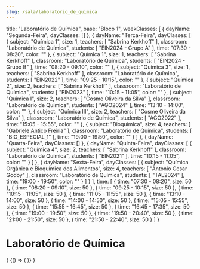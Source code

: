 ```yaml
---
slug: /sala/laboratorio_de_quimica
---
```

  title: "Laboratório de Química",
  base: "Bloco 1",
  weekClasses: [
    {
      dayName: "Segunda-Feira",
      dayClasses: []
    },
    {
      dayName: "Terça-Feira",
      dayClasses: [
        {
          subject: "Química 1",
          size: 1,
          teachers: [
            "Sabrina Kerkhoff"
          ],
          classroom: "Laboratório de Química",
          students: [
            "EIN2024 - Grupo A"
          ],
          time: "07:30 - 08:20",
          color: ""
        },
        {
          subject: "Química 1",
          size: 1,
          teachers: [
            "Sabrina Kerkhoff"
          ],
          classroom: "Laboratório de Química",
          students: [
            "EIN2024 - Grupo B"
          ],
          time: "08:20 - 09:10",
          color: ""
        },
        {
          subject: "Química 3",
          size: 1,
          teachers: [
            "Sabrina Kerkhoff"
          ],
          classroom: "Laboratório de Química",
          students: [
            "EIN2022"
          ],
          time: "09:25 - 10:15",
          color: ""
        },
        {
          subject: "Química 2",
          size: 2,
          teachers: [
            "Sabrina Kerkhoff"
          ],
          classroom: "Laboratório de Química",
          students: [
            "EIN2023"
          ],
          time: "10:15 - 11:05",
          color: ""
        },
        {
          subject: "Química I",
          size: 2,
          teachers: [
            "Cosme Oliveira da Silva"
          ],
          classroom: "Laboratório de Química",
          students: [
            "AGO2024"
          ],
          time: "13:10 - 14:00",
          color: ""
        },
        {
          subject: "Química III",
          size: 2,
          teachers: [
            "Cosme Oliveira da Silva"
          ],
          classroom: "Laboratório de Química",
          students: [
            "AGO2022"
          ],
          time: "15:05 - 15:55",
          color: ""
        },
        {
          subject: "Bioquímica",
          size: 4,
          teachers: [
            "Gabriele Antico Freiria"
          ],
          classroom: "Laboratório de Química",
          students: [
            "BIO_ESPECIAL_1"
          ],
          time: "19:00 - 19:50",
          color: ""
        }
      ]
    },
    {
      dayName: "Quarta-Feira",
      dayClasses: []
    },
    {
      dayName: "Quinta-Feira",
      dayClasses: [
        {
          subject: "Química 4",
          size: 2,
          teachers: [
            "Sabrina Kerkhoff"
          ],
          classroom: "Laboratório de Química",
          students: [
            "EIN2021"
          ],
          time: "10:15 - 11:05",
          color: ""
        }
      ]
    },
    {
      dayName: "Sexta-Feira",
      dayClasses: [
        {
          subject: "Química Orgânica e Bioquímica dos Alimentos",
          size: 4,
          teachers: [
            "Antonio Cesar Godoy"
          ],
          classroom: "Laboratório de Química",
          students: [
            "TAL2024"
          ],
          time: "19:00 - 19:50",
          color: ""
        }
      ]
    }
  ],
  time: [
    {
      time: "07:30 - 08:20",
      size: 50
    },
    {
      time: "08:20 - 09:10",
      size: 50
    },
    {
      time: "09:25 - 10:15",
      size: 50
    },
    {
      time: "10:15 - 11:05",
      size: 50
    },
    {
      time: "11:05 - 11:55",
      size: 50
    },
    {
      time: "13:10 - 14:00",
      size: 50
    },
    {
      time: "14:00 - 14:50",
      size: 50
    },
    {
      time: "15:05 - 15:55",
      size: 50
    },
    {
      time: "15:55 - 16:45",
      size: 50
    },
    {
      time: "16:45 - 17:35",
      size: 50
    },
    {
      time: "19:00 - 19:50",
      size: 50
    },
    {
      time: "19:50 - 20:40",
      size: 50
    },
    {
      time: "21:00 - 21:50",
      size: 50
    },
    {
      time: "21:50 - 22:40",
      size: 50
    }
  ]
}

# Laboratório de Química

<div>
  {
    <BrowserOnly>
      {() => (
        <Grid
          title={data.title}
          weekClasses={data.weekClasses}
          time={data.time}
        />
      )}
    </BrowserOnly>
  }
</div>
